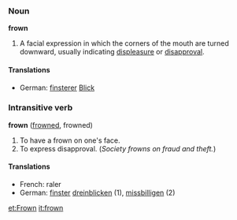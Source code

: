 ===Noun===
'''frown'''

# A facial expression in which the corners of the mouth are turned downward, usually indicating [[displeasure]] or [[disapproval]].

====Translations====
*German: [[finster]]er [[Blick]]


===Intransitive verb===
'''frown''' ([[frowned]], frowned)

# To have a frown on one's face.
# To express disapproval. (''Society frowns on fraud and theft.'')

====Translations====
*French: raler
*German: [[finster]] [[dreinblicken]] (1), [[missbilligen]] (2)

[[et:Frown]]
[[it:frown]]